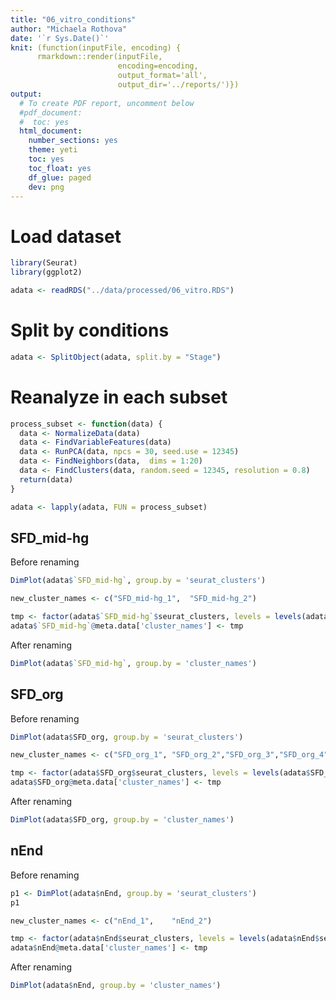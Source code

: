 ```yaml
---
title: "06_vitro_conditions"
author: "Michaela Rothova"
date: '`r Sys.Date()`'
knit: (function(inputFile, encoding) { 
      rmarkdown::render(inputFile,
                        encoding=encoding,
                        output_format='all',
                        output_dir='../reports/')})
output:
  # To create PDF report, uncomment below
  #pdf_document:
  #  toc: yes
  html_document:
    number_sections: yes
    theme: yeti
    toc: yes
    toc_float: yes
    df_glue: paged
    dev: png
---
```


# Load dataset

```r
library(Seurat)
library(ggplot2)

adata <- readRDS("../data/processed/06_vitro.RDS")
```

# Split by conditions

```r
adata <- SplitObject(adata, split.by = "Stage")
```

# Reanalyze in each subset

```r
process_subset <- function(data) {
  data <- NormalizeData(data)
  data <- FindVariableFeatures(data)
  data <- RunPCA(data, npcs = 30, seed.use = 12345)
  data <- FindNeighbors(data,  dims = 1:20)
  data <- FindClusters(data, random.seed = 12345, resolution = 0.8)
  return(data)
}
```

```r
adata <- lapply(adata, FUN = process_subset)
```

## SFD_mid-hg

Before renaming

```r
DimPlot(adata$`SFD_mid-hg`, group.by = 'seurat_clusters')
```

```r
new_cluster_names <- c("SFD_mid-hg_1",	"SFD_mid-hg_2")

tmp <- factor(adata$`SFD_mid-hg`$seurat_clusters, levels = levels(adata$`SFD_mid-hg`$seurat_clusters), labels = new_cluster_names)
adata$`SFD_mid-hg`@meta.data['cluster_names'] <- tmp
```

After renaming

```r
DimPlot(adata$`SFD_mid-hg`, group.by = 'cluster_names')
```

## SFD_org

Before renaming

```r
DimPlot(adata$SFD_org, group.by = 'seurat_clusters')
```

```r
new_cluster_names <- c("SFD_org_1",	"SFD_org_2","SFD_org_3","SFD_org_4","SFD_org_5")

tmp <- factor(adata$SFD_org$seurat_clusters, levels = levels(adata$SFD_org$seurat_clusters), labels = new_cluster_names)
adata$SFD_org@meta.data['cluster_names'] <- tmp
```

After renaming

```r
DimPlot(adata$SFD_org, group.by = 'cluster_names')
```

## nEnd

Before renaming

```r
p1 <- DimPlot(adata$nEnd, group.by = 'seurat_clusters')
p1
```

```r
new_cluster_names <- c("nEnd_1",	"nEnd_2")

tmp <- factor(adata$nEnd$seurat_clusters, levels = levels(adata$nEnd$seurat_clusters), labels = new_cluster_names)
adata$nEnd@meta.data['cluster_names'] <- tmp
```

After renaming

```r
DimPlot(adata$nEnd, group.by = 'cluster_names')
```
